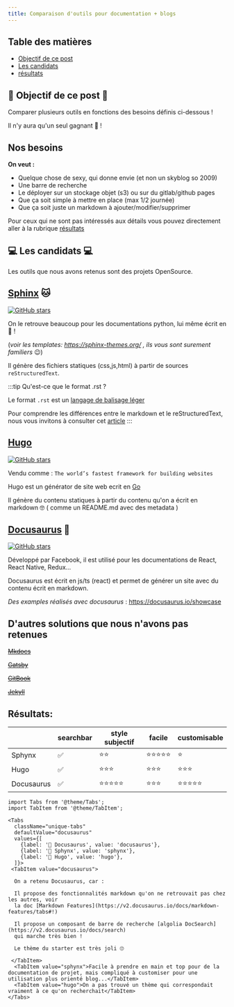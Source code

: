 ```yaml
---
title: Comparaison d'outils pour documentation + blogs
---
```


## Table des matières

* [Objectif de ce post](#objectif-de-ce-post)
* [Les candidats](#les-candidats)
* [résultats](#résultats)

## 🚀 Objectif de ce post 🚀 

Comparer plusieurs outils en fonctions des besoins définis ci-dessous !

 Il n'y aura qu'un seul gagnant 🥇 !

Nos besoins
-----------

**On veut :**

+ Quelque chose de sexy, qui donne envie (et non un skyblog so 2009)
+ Une barre de recherche
+ Le déployer sur un stockage objet (s3) ou sur du gitlab/github pages
+ Que ça soit simple à mettre en place (max 1/2 journée)
+ Que ça soit juste un markdown à ajouter/modifier/supprimer


Pour ceux qui ne sont pas intéressés aux détails vous pouvez directement aller à la rubrique [résultats](#résultats)

## 💻 Les candidats 💻

Les outils que nous avons retenus sont des projets OpenSource.

[Sphinx](https://github.com/sphinx-doc/sphinx) 🐱
-------------------------------------------------

[![GitHub stars](https://img.shields.io/github/stars/sphinx-doc/sphinx?style=social&label=Star&maxAge=2592000)](https://github.com/sphinx-doc/sphinx/stargazers)

On le retrouve beaucoup pour les documentations python, lui même écrit en 🐍 !

(*voir les templates: https://sphinx-themes.org/ , ils vous sont surement familiers* 😉)

Il génère des fichiers statiques (css,js,html) à partir de sources `reStructuredText`.

:::tip Qu'est-ce que le format .rst ?

Le format `.rst` est un [langage de balisage léger](https://www.sphinx-doc.org/en/master/usage/restructuredtext/index.html)

Pour comprendre les différences entre le markdown et le reStructuredText, nous vous invitons à consulter cet [article](https://www.zverovich.net/2016/06/16/rst-vs-markdown.html)
:::

[Hugo](https://themes.gohugo.io/)
---------------------------------

[![GitHub stars](https://img.shields.io/github/stars/gohugoio/hugo?style=social&label=Star&maxAge=2592000)](https://github.com/gohugoio/hugo/stargazers)

Vendu comme : `The world’s fastest framework for building websites`

Hugo est un générator de site web ecrit en [Go](https://golang.org/) 

Il génère du contenu statiques à partir du contenu qu'on a écrit en markdown 🤓 ( comme un README.md avec des metadata ) 


[Docusaurus](https://github.com/facebook/docusaurus) 🦖
-------------------------------------------------------

[![GitHub stars](https://img.shields.io/github/stars/facebook/docusaurus?style=social&label=Star&maxAge=2592000)](https://github.com/gohugoio/facebook/docusaurus)

Développé par Facebook, il est utilisé pour les documentations de React, React Native, Redux... 

Docusaurus est écrit en js/ts (react) et permet de générer un site avec du contenu écrit en markdown. 

*Des examples réalisés avec docusaurus* : https://docusaurus.io/showcase


D'autres solutions que nous n'avons pas retenues
------------------------------------------------


~~[Mkdocs](https://github.com/mkdocs/mkdocs)~~

~~[Gatsby](https://www.gatsbyjs.com/docs/)~~

~~[GitBook](https://docs.gitbook.com/)~~

~~[Jekyll](https://jekyllrb.com/docs/)~~


## Résultats:

|  | searchbar |   style subjectif |  facile | customisable |
|-|-|-|-|-|
| Sphynx |    ✅ | ⭐️⭐️  | ⭐️⭐️⭐️⭐️⭐️     | ⭐️ |
| Hugo |    ✅ | ⭐️⭐️⭐️   | ⭐️⭐️⭐️   | ⭐️⭐️⭐️   |
| Docusaurus |    ✅ | ⭐️⭐️⭐️⭐️⭐️     | ⭐️⭐️⭐️   | ⭐️⭐️⭐️⭐️⭐️     |

```mdx-code-block
import Tabs from '@theme/Tabs';
import TabItem from '@theme/TabItem';

<Tabs
  className="unique-tabs"
  defaultValue="docusaurus"
  values={[
    {label: '🥇 Docusaurus', value: 'docusaurus'},
    {label: '🥈 Sphynx', value: 'sphynx'},
    {label: '🥉 Hugo', value: 'hugo'},
  ]}>
 <TabItem value="docusaurus">

  On a retenu Docusaurus, car : 

  Il propose des fonctionnalités markdown qu'on ne retrouvait pas chez les autres, voir 
  la doc [Markdown Features](https://v2.docusaurus.io/docs/markdown-features/tabs#!)

  Il propose un composant de barre de recherche [algolia DocSearch](https://v2.docusaurus.io/docs/search)
  qui marche très bien !

  Le thème du starter est très joli 🙄

 </TabItem>
  <TabItem value="sphynx">Facile à prendre en main et top pour de la documentation de projet, mais compliqué à customiser pour une utilisation plus orienté blog...</TabItem>
  <TabItem value="hugo">On a pas trouvé un thème qui correspondait vraiment à ce qu'on recherchait</TabItem>
</Tabs> 
```
